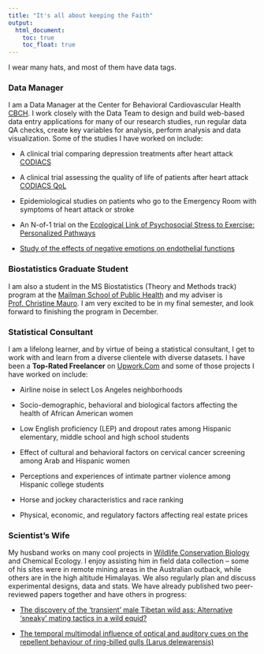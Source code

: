 ```yaml
---
title: "It's all about keeping the Faith"
output: 
  html_document:
    toc: true
    toc_float: true
---
```


I wear many hats, and most of them have data tags.




### Data Manager

I am a Data Manager at the Center for Behavioral Cardiovascular Health [CBCH](http://www.columbiacardiology.org/research/center-behavioral-cardiovascular-health). I work closely with the Data Team to design and build web-based data entry applications for many of our research studies, run regular data QA checks, create key variables for analysis, perform analysis and data visualization. Some of the studies I have worked on include:

*   A clinical trial comparing depression treatments after heart attack [CODIACS](https://clinicaltrials.gov/ct2/show/NCT01032018) 

*   A clinical trial assessing the quality of life of patients after heart attack [CODIACS QoL](https://clinicaltrials.gov/ct2/show/NCT01993017)

*   Epidemiological studies on patients who go to the Emergency Room with symptoms of heart attack or stroke

*   An N-of-1 trial on the [Ecological Link of Psychosocial Stress to Exercise: Personalized Pathways](https://osf.io/kmszn/)

*   [Study of the effects of negative emotions on endothelial functions](https://clinicaltrials.gov/ct2/show/NCT01909895)  

### Biostatistics Graduate Student

I am also a student in the MS Biostatistics (Theory and Methods track) program at the [Mailman School of Public Health](https://www.mailman.columbia.edu/become-student/departments/biostatistics) and my adviser is [Prof. Christine Mauro](https://www.mailman.columbia.edu/people/our-faculty/cmm2212). I am very excited to be in my final semester, and look forward to finishing the program in December.


### Statistical Consultant

I am a lifelong learner, and by virtue of being a statistical consultant, I get to work with and learn from a diverse clientele with diverse datasets.  I have been a **Top-Rated Freelancer** on [Upwork.Com](https://www.upwork.com/o/profiles/users/_~011c2117ecbd36eeca/) and some of those projects I have worked on include: 

*   Airline noise in select Los Angeles neighborhoods

*   Socio-demographic, behavioral and biological factors affecting the health of African American women

*   Low English proficiency (LEP) and dropout rates among Hispanic elementary, middle school and high school students

*   Effect of cultural and behavioral factors on cervical cancer screening among Arab and Hispanic women

*   Perceptions and experiences of intimate partner violence among Hispanic college students 

*   Horse and jockey characteristics and race ranking

*   Physical, economic, and regulatory factors affecting real estate prices 

### Scientist's Wife

My husband works on many cool projects in [Wildlife Conservation Biology](https://studentscienceprojects.wordpress.com/) and Chemical Ecology. I enjoy assisting him in field data collection -- some of his sites were in remote mining areas in the Australian outback, while others are in the high altitude Himalayas. We also regularly plan and discuss experimental designs, data and stats. We have already published two peer-reviewed papers together and have others in progress: 

*   [The discovery of the 'transient' male Tibetan wild ass: Alternative 'sneaky' mating tactics in a wild equid?](http://booksandjournals.brillonline.com/content/journals/10.1163/1568539x-00003407)

*   [The temporal multimodal influence of optical and auditory cues on the repellent behaviour of ring-billed gulls (Larus delewarensis)](http://www.bioone.org/doi/abs/10.1071/WR15001)
